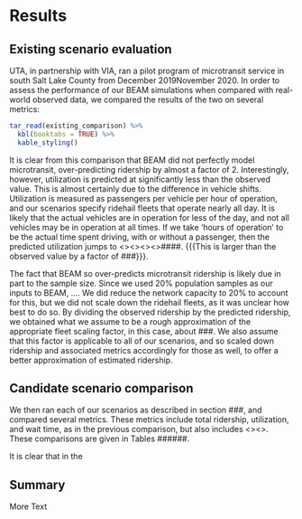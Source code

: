 # Results

## Existing scenario evaluation
UTA, in partnership with VIA, ran a pilot program of microtransit service in south Salt Lake County from December 2019\textendash November 2020. In order to assess the performance of our BEAM simulations when compared with real-world observed data, we compared the results of the two on several metrics:

```r
tar_read(existing_comparison) %>%
  kbl(booktabs = TRUE) %>%
  kable_styling()
```

It is clear from this comparison that BEAM did not perfectly model microtransit, over-predicting ridership by almost a factor of 2. Interestingly, however, utilization is predicted at significantly less than the observed value. This is almost certainly due to the difference in vehicle shifts. Utilization is measured as passengers per vehicle per hour of operation, and our scenarios specify ridehail fleets that operate nearly all day. It is likely that the actual vehicles are in operation for less of the day, and not all vehicles may be in operation at all times. If we take 'hours of operation' to be the actual time spent driving, with or without a passenger, then the predicted utilization jumps to <><><><>####. {{{This is larger than the observed value by a factor of ###}}}.

The fact that BEAM so over-predicts microtransit ridership is likely due in part to the sample size. Since we used 20% population samples as our inputs to BEAM, .... We did reduce the network capacity to 20% to account for this, but we did not scale down the ridehail fleets, as it was unclear how best to do so. By dividing the observed ridership by the predicted ridership, we obtained what we assume to be a rough approximation of the appropriate fleet scaling factor, in this case, about ###. We also assume that this factor is applicable to all of our scenarios, and so scaled down ridership and associated metrics accordingly for those as well, to offer a better approximation of estimated ridership.


## Candidate scenario comparison
We then ran each of our scenarios as described in section ###, and compared several metrics. These metrics include total ridership, utilization, and wait time, as in the previous comparison, but also includes <><Other metrics><>. These comparisons are given in Tables ###\textendash ###.

It is clear that in the

## Summary

More Text
